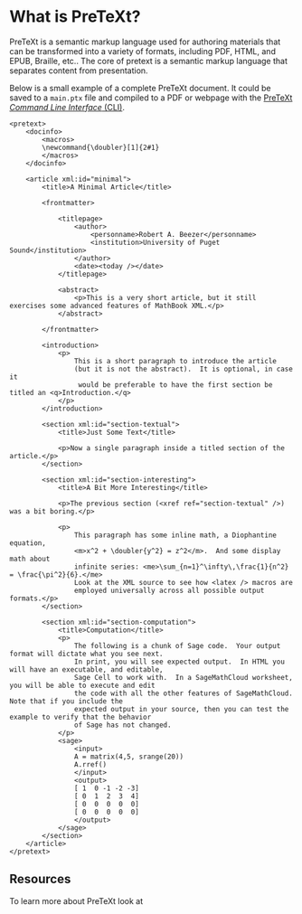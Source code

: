 
# What is PreTeXt?

PreTeXt is a semantic markup language used for authoring materials that can be transformed into a variety of formats,
including PDF, HTML, and EPUB, Braille, etc.. The core of pretext is a semantic markup language that separates content from presentation.

Below is a small example of a complete PreTeXt document. It could be saved to a `main.ptx` file and compiled to a PDF or webpage with
the [PreTeXt _Command Line Interface_ (CLI)](https://pretextbook.org/doc/guide/html/processing-CLI.html).

```ptx
<pretext>
    <docinfo>
        <macros>
        \newcommand{\doubler}[1]{2#1}
        </macros>
    </docinfo>

    <article xml:id="minimal">
        <title>A Minimal Article</title>

        <frontmatter>

            <titlepage>
                <author>
                    <personname>Robert A. Beezer</personname>
                    <institution>University of Puget Sound</institution>
                </author>
                <date><today /></date>
            </titlepage>

            <abstract>
                <p>This is a very short article, but it still exercises some advanced features of MathBook XML.</p>
            </abstract>

        </frontmatter>

        <introduction>
            <p>
                This is a short paragraph to introduce the article
                (but it is not the abstract).  It is optional, in case it
                 would be preferable to have the first section be titled an <q>Introduction.</q>
            </p>
        </introduction>

        <section xml:id="section-textual">
            <title>Just Some Text</title>

            <p>Now a single paragraph inside a titled section of the article.</p>
        </section>

        <section xml:id="section-interesting">
            <title>A Bit More Interesting</title>

            <p>The previous section (<xref ref="section-textual" />) was a bit boring.</p>

            <p>
                This paragraph has some inline math, a Diophantine equation,
                <m>x^2 + \doubler{y^2} = z^2</m>.  And some display math about
                infinite series: <me>\sum_{n=1}^\infty\,\frac{1}{n^2} = \frac{\pi^2}{6}.</me>
                Look at the XML source to see how <latex /> macros are
                employed universally across all possible output formats.</p>
        </section>

        <section xml:id="section-computation">
            <title>Computation</title>
            <p>
                The following is a chunk of Sage code.  Your output format will dictate what you see next.
                In print, you will see expected output.  In HTML you will have an executable, and editable,
                Sage Cell to work with.  In a SageMathCloud worksheet, you will be able to execute and edit
                the code with all the other features of SageMathCloud.  Note that if you include the
                expected output in your source, then you can test the example to verify that the behavior
                of Sage has not changed.
            </p>
            <sage>
                <input>
                A = matrix(4,5, srange(20))
                A.rref()
                </input>
                <output>
                [ 1  0 -1 -2 -3]
                [ 0  1  2  3  4]
                [ 0  0  0  0  0]
                [ 0  0  0  0  0]
                </output>
            </sage>
        </section>
    </article>
</pretext>
```

## Resources

To learn more about PreTeXt look at

<Cards>
    <Card
        title="The PreTeXt Guide (Book)"
        href="https://pretextbook.org/doc/guide/html/guide-toc.html"
        arrow
    />
    <Card title="PreTeXt Essential Concepts" href="reference/essential-concepts" arrow />
    <Card title="PreTeXt Tags" href="reference/all-tags" arrow />
</Cards>
